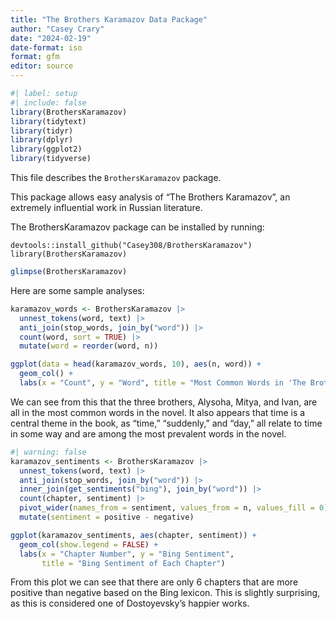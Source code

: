 ```yaml
---
title: "The Brothers Karamazov Data Package"
author: "Casey Crary"
date: "2024-02-19"
date-format: iso
format: gfm
editor: source
---
```


```r
#| label: setup
#| include: false
library(BrothersKaramazov)
library(tidytext)
library(tidyr)
library(dplyr)
library(ggplot2)
library(tidyverse)
```

This file describes the `BrothersKaramazov` package.

This package allows easy analysis of "The Brothers Karamazov", an extremely influential work in Russian literature.  

The BrothersKaramazov package can be installed by running:

```
devtools::install_github("Casey308/BrothersKaramazov")
library(BrothersKaramazov)
```

```r
glimpse(BrothersKaramazov)
```

Here are some sample analyses:

```r
karamazov_words <- BrothersKaramazov |>
  unnest_tokens(word, text) |>
  anti_join(stop_words, join_by("word")) |>
  count(word, sort = TRUE) |>
  mutate(word = reorder(word, n))

ggplot(data = head(karamazov_words, 10), aes(n, word)) +
  geom_col() +
  labs(x = "Count", y = "Word", title = "Most Common Words in 'The Brothers Karamazov'")
```

We can see from this that the three brothers, Alysoha, Mitya, and Ivan, are all in the most common words in the novel.
It also appears that time is a central theme in the book, as "time," "suddenly," and "day," all relate to time in some way and are among the most prevalent words in the novel.

```r
#| warning: false
karamazov_sentiments <- BrothersKaramazov |>
  unnest_tokens(word, text) |>
  anti_join(stop_words, join_by("word")) |>
  inner_join(get_sentiments("bing"), join_by("word")) |>
  count(chapter, sentiment) |>
  pivot_wider(names_from = sentiment, values_from = n, values_fill = 0) |>
  mutate(sentiment = positive - negative)

ggplot(karamazov_sentiments, aes(chapter, sentiment)) +
  geom_col(show.legend = FALSE) +
  labs(x = "Chapter Number", y = "Bing Sentiment",
       title = "Bing Sentiment of Each Chapter")
```

From this plot we can see that there are only 6 chapters that are more positive than negative based on the Bing lexicon.
This is slightly surprising, as this is considered one of Dostoyevsky's happier works.
